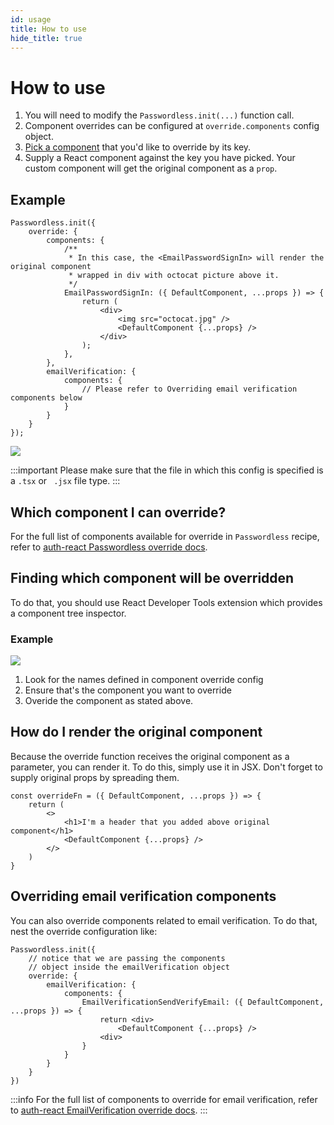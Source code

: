```yaml
---
id: usage
title: How to use
hide_title: true
---
```



# How to use

1. You will need to modify the `Passwordless.init(...)` function call.
2. Component overrides can be configured at `override.components` config object.
3. [Pick a component](#which-component-i-can-override) that you'd like to override by its key.
4. Supply a React component against the key you have picked. Your custom component will get the original component as a `prop`.

## Example
<FrontendSDKTabs>
<TabItem value="reactjs">

```tsx
Passwordless.init({
    override: {
        components: {
            /**
             * In this case, the <EmailPasswordSignIn> will render the original component
             * wrapped in div with octocat picture above it.
             */
            EmailPasswordSignIn: ({ DefaultComponent, ...props }) => {
                return (
                    <div>
                        <img src="octocat.jpg" />
                        <DefaultComponent {...props} />
                    </div>
                );
            },
        },
        emailVerification: {
            components: {
                // Please refer to Overriding email verification components below
            }
        }
    }
});
```
</TabItem>
</FrontendSDKTabs>

<img src="/img/passwordless/react-override-octocat.png" />

:::important
Please make sure that the file in which this config is specified is a `.tsx` or ` .jsx` file type.
:::

## Which component I can override?
For the full list of components available for override in `Passwordless` recipe, refer to
[auth-react Passwordless override docs](/docs/auth-react/passwordless/override/components).

## Finding which component will be overridden
To do that, you should use React Developer Tools extension which provides a component tree inspector.

### Example
<img src="/img/passwordless/override/find-component.png" />

1. Look for the names defined in component override config
2. Ensure that's the component you want to override
3. Overide the component as stated above.

## How do I render the original component
Because the override function receives the original component as a parameter,
you can render it. To do this, simply use it in JSX. Don't forget to supply original props
by spreading them.

```tsx
const overrideFn = ({ DefaultComponent, ...props }) => {
    return (
        <>
            <h1>I'm a header that you added above original component</h1>
            <DefaultComponent {...props} />
        </>
    )
}
```

## Overriding email verification components
You can also override components related to email verification.
To do that, nest the override configuration like:

<FrontendSDKTabs>
<TabItem value="reactjs">

```tsx
Passwordless.init({
    // notice that we are passing the components
    // object inside the emailVerification object
    override: {
        emailVerification: {
            components: {
                EmailVerificationSendVerifyEmail: ({ DefaultComponent, ...props }) => {
                    return <div>
                        <DefaultComponent {...props} />
                    <div>
                }
            }
        }
    }
})
```
</TabItem>
</FrontendSDKTabs>

:::info
For the full list of components to override for email verification, refer to [auth-react EmailVerification override docs](/docs/auth-react/emailverification/override/components).
:::